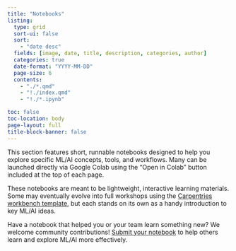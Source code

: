 ```yaml
---
title: "Notebooks"
listing:
  type: grid
  sort-ui: false
  sort:
    - "date desc"
  fields: [image, date, title, description, categories, author]
  categories: true
  date-format: "YYYY-MM-DD"
  page-size: 6
  contents:
    - "./*.qmd"
    - "!./index.qmd"
    - "!./*.ipynb"

toc: false
toc-location: body
page-layout: full
title-block-banner: false
---
```


This section features short, runnable notebooks designed to help you explore specific ML/AI concepts, tools, and workflows. Many can be launched directly via Google Colab using the "Open in Colab" button included at the top of each page.

These notebooks are meant to be lightweight, interactive learning materials. Some may eventually evolve into full workshops using the [Carpentries workbench template](https://github.com/carpentries/workbench-template-md), but each stands on its own as a handy introduction to key ML/AI ideas.

Have a notebook that helped you or your team learn something new? We welcome community contributions! [Submit your notebook](https://uw-madison-datascience.github.io/ML-X-Nexus/Learn/Guides/How-to-contribute.html) to help others learn and explore ML/AI more effectively.
